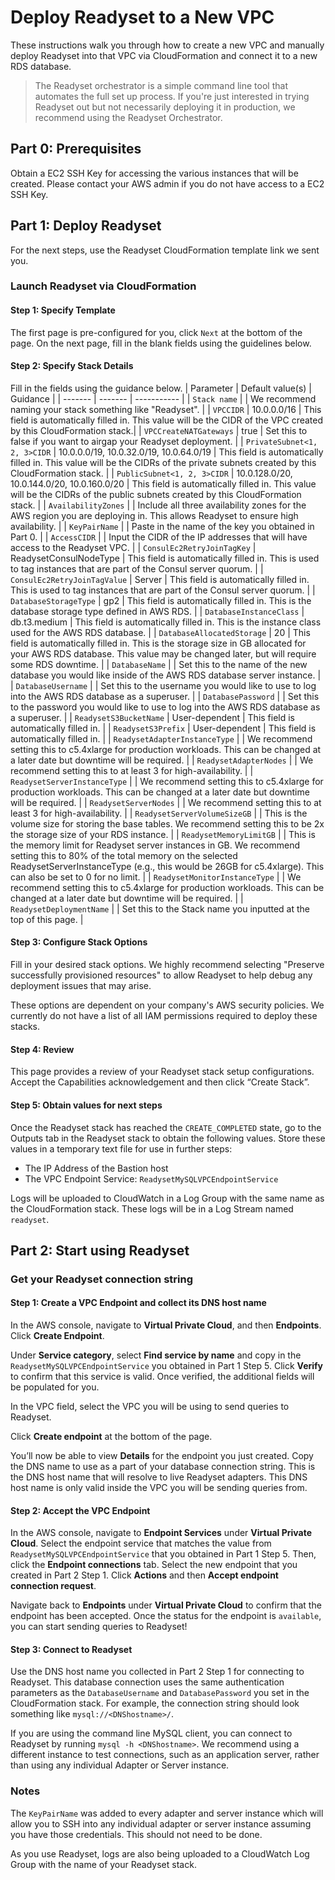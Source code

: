 # Deploy Readyset to a New VPC
These instructions walk you through how to create a new VPC and manually deploy Readyset into that VPC via CloudFormation and connect it to a new RDS database. 

> The Readyset orchestrator is a simple command line tool that automates the full set up process. If you're just interested in trying Readyset 
> out but not necessarily deploying it in production, we recommend using the Readyset Orchestrator. 

## Part 0: Prerequisites

Obtain a EC2 SSH Key for accessing the various instances that will be created.
Please contact your AWS admin if you do not have access to a EC2 SSH Key.

## Part 1: Deploy Readyset

For the next steps, use the Readyset CloudFormation template link we sent you.


### Launch Readyset via CloudFormation
#### Step 1: Specify Template
The first page is pre-configured for you, click `Next` at the bottom of the page. On the next page, fill in the blank fields using the guidelines below.
#### Step 2: Specify Stack Details
Fill in the fields using the guidance below.
| Parameter      | Default value(s) | Guidance |
| ------- | ------- | ----------- |
| `Stack name` |   | We recommend naming your stack something like "Readyset".   |
| `VPCCIDR` | 10.0.0.0/16 | This field is automatically filled in. This value will be the CIDR of the VPC created by this CloudFormation stack.|
| `VPCCreateNATGateways` | true | Set this to false if you want to airgap your Readyset deployment. |
| `PrivateSubnet<1, 2, 3>CIDR` | 10.0.0.0/19, 10.0.32.0/19, 10.0.64.0/19 | This field is automatically filled in. This value will be the CIDRs of the private subnets created by this CloudFormation stack. |
| `PublicSubnet<1, 2, 3>CIDR` | 10.0.128.0/20, 10.0.144.0/20, 10.0.160.0/20 | This field is automatically filled in. This value will be the CIDRs of the public subnets created by this CloudFormation stack. |
| `AvailabilityZones` |   | Include all three availability zones for the AWS region you are deploying in. This allows Readyset to ensure high availability. |
| `KeyPairName` |   | Paste in the name of the key you obtained in Part 0. |
| `AccessCIDR` |   | Input the CIDR of the IP addresses that will have access to the Readyset VPC. |
| `ConsulEc2RetryJoinTagKey` | ReadysetConsulNodeType | This field is automatically filled in. This is used to tag instances that are part of the Consul server quorum. |
| `ConsulEc2RetryJoinTagValue` | Server | This field is automatically filled in. This is used to tag instances that are part of the Consul server quorum. |
| `DatabaseStorageType` | gp2  | This field is automatically filled in. This is the database storage type defined in AWS RDS. |
| `DatabaseInstanceClass` | db.t3.medium  | This field is automatically filled in. This is the instance class used for the AWS RDS database. |
| `DatabaseAllocatedStorage` | 20  | This field is automatically filled in. This is the storage size in GB allocated for your AWS RDS database. This value may be changed later, but will require some RDS downtime. |
| `DatabaseName` |   | Set this to the name of the new database you would like inside of the AWS RDS database server instance. |
| `DatabaseUsername` |   | Set this to the username you would like to use to log into the AWS RDS database as a superuser. |
| `DatabasePassword` |   | Set this to the password you would like to use to log into the AWS RDS database as a superuser. |
| `ReadysetS3BucketName` | User-dependent  | This field is automatically filled in. |
| `ReadysetS3Prefix` | User-dependent  | This field is automatically filled in. |
| `ReadysetAdapterInstanceType` |   | We recommend setting this to c5.4xlarge for production workloads. This can be changed at a later date but downtime will be required. |
| `ReadysetAdapterNodes` |   | We recommend setting this to at least 3 for high-availability. |
| `ReadysetServerInstanceType` |   | We recommend setting this to c5.4xlarge for production workloads. This can be changed at a later date but downtime will be required. |
| `ReadysetServerNodes` |   | We recommend setting this to at least 3 for high-availability. |
| `ReadysetServerVolumeSizeGB` |   | This is the volume size for storing the base tables. We recommend setting this to be 2x the storage size of your RDS instance. |
| `ReadysetMemoryLimitGB` |   | This is the memory limit for Readyset server instances in GB. We recommend setting this to 80% of the total memory on the selected ReadysetServerInstanceType (e.g., this would be 26GB for c5.4xlarge). This can also be set to 0 for no limit. |
| `ReadysetMonitorInstanceType` |   | We recommend setting this to c5.4xlarge for production workloads. This can be changed at a later date but downtime will be required. |
| `ReadysetDeploymentName` |   | Set this to the Stack name you inputted at the top of this page. |


#### Step 3: Configure Stack Options
Fill in your desired stack options. We highly recommend selecting "Preserve successfully provisioned resources" to allow Readyset to help debug any deployment issues that may arise.

These options are dependent on your company's AWS security policies. We currently do not have a list of all IAM permissions required to deploy these stacks.

#### Step 4: Review
This page provides a review of your Readyset stack setup configurations. Accept the Capabilities acknowledgement and then click “Create Stack”. 

#### Step 5: Obtain values for next steps
Once the Readyset stack has reached the `CREATE_COMPLETED` state, go to the Outputs tab in the Readyset stack to obtain the following values. Store these values in a temporary text file for use in further steps:
- The IP Address of the Bastion host 
- The VPC Endpoint Service: `ReadysetMySQLVPCEndpointService`

Logs will be uploaded to CloudWatch in a Log Group with the same name as the CloudFormation stack. These logs will be in a Log Stream named `readyset`.

## Part 2: Start using Readyset 
### Get your Readyset connection string 
#### Step 1: Create a VPC Endpoint and collect its DNS host name
In the AWS console, navigate to **Virtual Private Cloud**, and then **Endpoints**. Click **Create Endpoint**.

Under **Service category**, select **Find service by name** and copy in the `ReadysetMySQLVPCEndpointService` you obtained in Part 1 Step 5. Click **Verify** to confirm that this service is valid. Once verified, the additional fields will be populated for you.

In the VPC field, select the VPC you will be using to send queries to Readyset. 

Click **Create endpoint** at the bottom of the page. 

You’ll now be able to view **Details** for the endpoint you just created. Copy the DNS name to use as a part of your database connection string. This is the DNS host name that will resolve to live Readyset adapters. This DNS host name is only valid inside the VPC you will be sending queries from. 

#### Step 2: Accept the VPC Endpoint
In the AWS console, navigate to **Endpoint Services** under **Virtual Private Cloud**. Select the endpoint service that matches the value from `ReadysetMySQLVPCEndpointService` that you obtained in Part 1 Step 5. Then, click the **Endpoint connections** tab. Select the new endpoint that you created in Part 2 Step 1. Click **Actions** and then **Accept endpoint connection request**. 

Navigate back to **Endpoints** under **Virtual Private Cloud** to confirm that the endpoint has been accepted. Once the status for the endpoint is `available`, you can start sending queries to Readyset!

#### Step 3: Connect to Readyset
Use the DNS host name you collected in Part 2 Step 1 for connecting to Readyset. This database connection uses the same authentication parameters as the `DatabaseUsername` and `DatabasePassword` you set in the CloudFormation stack. For example, the connection string should look something like `mysql://<DNShostname>/`.

If you are using the command line MySQL client, you can connect to Readyset by running `mysql -h <DNShostname>`. We recommend using a different instance to test connections, such as an application server, rather than using any individual Adapter or Server instance.


### Notes 
The `KeyPairName` was added to every adapter and server instance which will allow you to SSH into any individual adapter or server instance assuming you have those credentials. This should not need to be done. 

As you use Readyset, logs are also being uploaded to a CloudWatch Log Group with the name of your Readyset stack.
